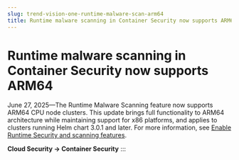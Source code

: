 ```yaml
---
slug: trend-vision-one-runtime-malware-scan-arm64
title: Runtime malware scanning in Container Security now supports ARM64
---
```

# Runtime malware scanning in Container Security now supports ARM64

June 27, 2025—The Runtime Malware Scanning feature now supports ARM64 CPU node clusters. This update brings full functionality to ARM64 architecture while maintaining support for x86 platforms, and applies to clusters running Helm chart 3.0.1 and later. For more information, see [Enable Runtime Security and scanning features](runtime-security-scanning-kubernete.mdx).

**Cloud Security → Container Security**
:::
